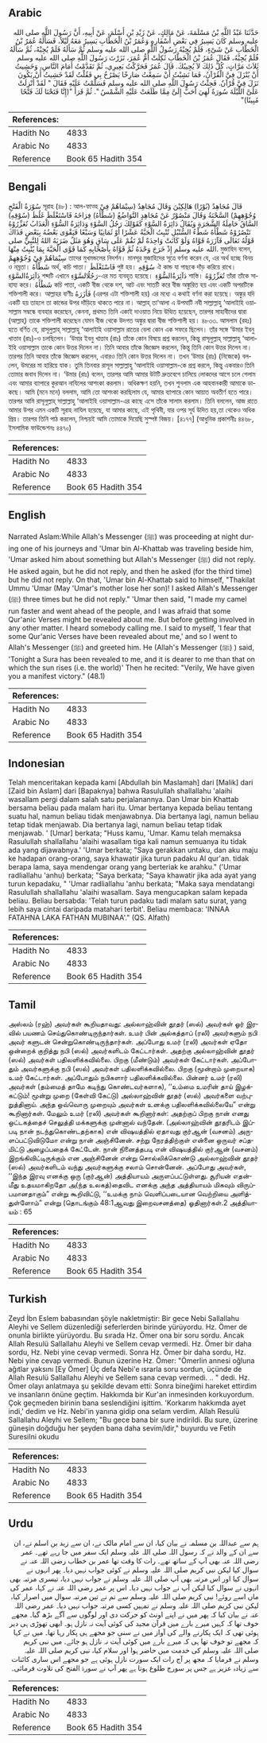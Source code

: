 ## Arabic


<div dir="rtl" lang="ar" style={{fontSize:'larger',backgroundColor:'#f8f9fa',padding:20}}>
حَدَّثَنَا عَبْدُ اللَّهِ بْنُ مَسْلَمَةَ، عَنْ مَالِكٍ، عَنْ زَيْدِ بْنِ أَسْلَمَ، عَنْ أَبِيهِ، أَنَّ رَسُولَ اللَّهِ صلى الله عليه وسلم كَانَ يَسِيرُ فِي بَعْضِ أَسْفَارِهِ وَعُمَرُ بْنُ الْخَطَّابِ يَسِيرُ مَعَهُ لَيْلاً، فَسَأَلَهُ عُمَرُ بْنُ الْخَطَّابِ عَنْ شَىْءٍ، فَلَمْ يُجِبْهُ رَسُولُ اللَّهِ صلى الله عليه وسلم ثُمَّ سَأَلَهُ فَلَمْ يُجِبْهُ، ثُمَّ سَأَلَهُ فُلَمْ يُجِبْهُ، فَقَالَ عُمَرُ بْنُ الْخَطَّابِ ثَكِلَتْ أُمُّ عُمَرَ، نَزَرْتَ رَسُولَ اللَّهِ صلى الله عليه وسلم ثَلاَثَ مَرَّاتٍ، كُلَّ ذَلِكَ لاَ يُجِيبُكَ‏.‏ قَالَ عُمَرُ فَحَرَّكْتُ بَعِيرِي، ثُمَّ تَقَدَّمْتُ أَمَامَ النَّاسِ، وَخَشِيتُ أَنْ يُنْزَلَ فِيَّ الْقُرْآنُ، فَمَا نَشِبْتُ أَنْ سَمِعْتُ صَارِخًا يَصْرُخُ بِي فَقُلْتُ لَقَدْ خَشِيتُ أَنْ يَكُونَ نَزَلَ فِيَّ قُرْآنٌ‏.‏ فَجِئْتُ رَسُولَ اللَّهِ صلى الله عليه وسلم فَسَلَّمْتُ عَلَيْهِ فَقَالَ ‏"‏ لَقَدْ أُنْزِلَتْ عَلَىَّ اللَّيْلَةَ سُورَةٌ لَهِيَ أَحَبُّ إِلَىَّ مِمَّا طَلَعَتْ عَلَيْهِ الشَّمْسُ ‏"‏‏.‏ ثُمَّ قَرَأَ ‏"‏‏(‏إِنَّا فَتَحْنَا لَكَ فَتْحًا مُبِينًا‏)‏‏"‏
</div>
<div style={{backgroundColor:'#f8f9fa',padding:20, marginBottom: 10}}><table> <thead> <tr> <th>References:</th> <th></th> </tr> </thead> <tbody><tr><td>Hadith No</td><td>4833</td></tr><tr><td>Arabic No</td><td>4833</td></tr><tr><td>Reference</td><td>Book 65 Hadith 354</td></tr></tbody></table></div>

## Bengali


<div dir="ltr" lang="bn" style={{fontSize:'larger',backgroundColor:'#f8f9fa',padding:20}}>
سُوْرَةُ الْفَتْحِ সূরাহ (৪৮) : আল-ফাত্হ قَالَ مُجَاهِدٌ (بُوْرًا) هَالِكِيْنَ وَقَالَ مُجَاهِدٌ (سِيْمَاهُمْ فِيْ وُجُوْهِهِمْ) السَّحْنَةُ وَقَالَ مَنْصُوْرٌ عَنْ مُجَاهِدٍ التَّوَاضُعُ (شَطْأَهُ) فِرَاخَهُ فَاسْتَغْلَظَ غَلُظَ (سُوْقِهِ) السَّاقُ حَامِلَةُ الشَّجَرَةِ وَيُقَالُ دَائِرَةُ السَّوْءِ كَقَوْلِكَ رَجُلُ السَّوْءِ وَدَائِرَةُ السُّوْءِ الْعَذَابُ تُعَزِّرُوْهُ تَنْصُرُوْهُ شَطْأَهُ شَطْءُ السُّنْبُلِ تُنْبِتُ الْحَبَّةُ عَشْرًا أَوْ ثَمَانِيًا وَسَبْعًا فَيَقْوَى بَعْضُهُ بِبَعْضٍ فَذَاكَ قَوْلُهُ تَعَالَى فَآزَرَهُ قَوَّاهُ وَلَوْ كَانَتْ وَاحِدَةً لَمْ تَقُمْ عَلَى سَاقٍ وَهُوَ مَثَلٌ ضَرَبَهُ اللهُ لِلنَّبِيِّ صلى الله عليه وسلم إِذْ خَرَجَ وَحْدَهُ ثُمَّ قَوَّاهُ بِأَصْحَابِهِ كَمَا قَوَّى الْحَبَّةَ بِمَا يُنْبِتُ مِنْهَا. মুজাহিদ বলেন, سِيْمَاهُمْ فِيْ وُجُوْهِهِمْ তাদের মুখমন্ডলের নিদর্শন। মানসূর মুজাহিদের সূত্রে বর্ণনা করেন যে, এর অর্থ হচ্ছে বিনয় ও নম্রতা। شَطْأَهُ অর্থ, কচি পাতা। فَاسْتَغْلَظَ পুষ্ট হয়। سُوْقِهِ ঐ কান্ড যা গাছকে দাঁড় করিয়ে রাখে। دَآئِرَةُالسَّوْءِ শব্দটি এখানে رَجُلُالسَّوْءِ-এর মত ব্যবহৃত হয়েছে। دَآئِرَةُالسُّوْءِ শাস্তি। تُعَزِّرُوْهُ তাঁরা তাঁকে সাহায্য করে। شَطْأَهُ কচি পাতা, একটি বীজ থেকে দশ, আট এবং সাতটি করে বীজ অঙ্কুরিত হয় এবং একটি অপরটিকে শক্তিশালী করে। আল্লাহর বাণীঃ فَاٰزَرَهُ (এরপর এটা শক্তিশালী হয়) এর মধ্যে এ কথাই বর্ণনা করা হয়েছে। অঙ্কুর যদি একটি হয় তাহলে তা কান্ডের উপর দাঁড়িয়ে থাকতে পারে না। আল্লাহ্ তা‘আলা এ উপমাটি নবী সাল্লাল্লাহু ‘আলাইহি ওয়াসাল্লাম সম্বন্ধে ব্যবহার করেছেন, কেননা, প্রথমত তিনি একাই দাওয়াত নিয়ে উত্থিত হয়েছেন, তারপর সাহাবীদের দ্বারা (আল্লাহ্) তাকে শক্তিশালী করেছেন যেমন বীজ থেকে উদগত অঙ্কুর দ্বারা বীজ শক্তিশালী হয়। ৪৮৩৩. আসলাম (রহঃ) হতে বর্ণিত যে, রাসূলুল্লাহ্ সাল্লাল্লাহু ‘আলাইহি ওয়াসাল্লাম রাতের বেলা কোন এক সফরে ছিলেন। তাঁর সঙ্গে ‘উমার ইবনু খাত্তাব (রাঃ)-ও চলছিলেন। ‘উমার ইবনু খাত্তাব (রাঃ) তাঁকে কোন বিষয়ে প্রশ্ন করলেন, কিন্তু রাসূলুল্লাহ্ সাল্লাল্লাহু ‘আলাইহি ওয়াসাল্লাম তাকে কোন উত্তর দিলেন না। তিনি আবার তাঁকে জিজ্ঞেস করলেন, কিন্তু তিনি কোন উত্তর দিলেন না। তারপর তিনি আবার তাঁকে জিজ্ঞেস করলেন, এবারও তিনি কোন উত্তর দিলেন না। তখন ‘উমার (রাঃ) (নিজেকে) বললেন, উমরের মা হারিয়ে যাক। তুমি তিনবার রাসূল সাল্লাল্লাহু ‘আলাইহি ওয়াসাল্লাম-কে প্রশ্ন করলে, কিন্তু একবারও তিনি তোমার জবাব দিলেন না। ‘উমার (রাঃ) বলেন, তারপর আমি আমার উটটি দ্রুতবেগে চালিয়ে লোকদের আগে চলে গেলাম এবং আমার ব্যাপারে কুরআন নাযিলের আশংকা করলাম। অধিকক্ষণ হয়নি, তখন শুনলাম এক আহবানকারী আমাকে ডাকছে। আমি (মনে মনে) বললাম, আমি তো আশংকা করছিলাম যে, আমার ব্যাপারে কোন আয়াত অবতীর্ণ হতে পারে। তারপর আমি রাসূলুল্লাহ্ সাল্লাল্লাহু ‘আলাইহি ওয়াসাল্লাম-এর কাছে এসে তাঁকে সালাম করলাম। তিনি বললেন, আজ রাতে আমার উপর এমন একটি সূরাহ নাযিল হয়েছে, যা আমার কাছে, এই পৃথিবী, যার ওপর সূর্য উদিত হয়,তা থেকেও অধিক প্রিয়। তারপর তিনি পাঠ করলেন, নিশ্চয়ই আমি তোমাকে দিয়েছি সুস্পষ্ট বিজয়। [৪১৭৭] (আধুনিক প্রকাশনীঃ ৪৪৬৮, ইসলামিক ফাউন্ডেশনঃ ৪৪৭০)
</div>
<div style={{backgroundColor:'#f8f9fa',padding:20, marginBottom: 10}}><table> <thead> <tr> <th>References:</th> <th></th> </tr> </thead> <tbody><tr><td>Hadith No</td><td>4833</td></tr><tr><td>Arabic No</td><td>4833</td></tr><tr><td>Reference</td><td>Book 65 Hadith 354</td></tr></tbody></table></div>

## English


<div dir="ltr" lang="en" style={{fontSize:'larger',backgroundColor:'#f8f9fa',padding:20}}>
Narrated Aslam:While Allah's Messenger (ﷺ) was proceeding at night during one of his journeys and 'Umar bin Al-Khattab was traveling beside him, 'Umar asked him about something but Allah's Messenger (ﷺ) did not reply. He asked again, but he did not reply, and then he asked (for the third time) but he did not reply. On that, 'Umar bin Al-Khattab said to himself, "Thakilat Ummu 'Umar (May 'Umar's mother lose her son)! I asked Allah's Messenger (ﷺ) three times but he did not reply." 'Umar then said, "I made my camel run faster and went ahead of the people, and I was afraid that some Qur'anic Verses might be revealed about me. But before getting involved in any other matter. I heard somebody calling me. I said to myself, 'I fear that some Qur'anic Verses have been revealed about me,' and so I went to Allah's Messenger (ﷺ) and greeted him. He (Allah's Messenger (ﷺ) ) said, 'Tonight a Sura has been revealed to me, and it is dearer to me than that on which the sun rises (i.e. the world)' Then he recited: "Verily, We have given you a manifest victory." (48.1)
</div>
<div style={{backgroundColor:'#f8f9fa',padding:20, marginBottom: 10}}><table> <thead> <tr> <th>References:</th> <th></th> </tr> </thead> <tbody><tr><td>Hadith No</td><td>4833</td></tr><tr><td>Arabic No</td><td>4833</td></tr><tr><td>Reference</td><td>Book 65 Hadith 354</td></tr></tbody></table></div>

## Indonesian


<div dir="ltr" lang="id" style={{fontSize:'larger',backgroundColor:'#f8f9fa',padding:20}}>
Telah menceritakan kepada kami [Abdullah bin Maslamah] dari [Malik] dari [Zaid bin Aslam] dari [Bapaknya] bahwa Rasulullah shallallahu 'alaihi wasallam pergi dalam salah satu perjalanannya. Dan Umar bin Khattab bersama beliau pada malam hari itu. Umar bertanya kepada beliau tentang suatu hal, namun beliau tidak menjawabnya. Dia bertanya lagi, namun beliau tetap tidak menjawab. Dia bertanya lagi, namun beliau tetap tidak menjawab. ' [Umar] berkata; "Huss kamu, 'Umar. Kamu telah memaksa Rasulullah shallallahu 'alaihi wasallam tiga kali namun semuanya itu tidak ada yang dijawabnya.' 'Umar berkata; "Saya gerakkan untaku, dan aku maju ke hadapan orang-orang, saya khawatir jika turun padaku Al qur'an. tidak berapa lama, saya mendengar orang yang berteriak ke arahku." ('Umar radliallahu 'anhu) berkata; "Saya berkata; "Saya khawatir jika ada ayat yang turun kepadaku, " 'Umar radliallahu 'anhu berkata; "Maka saya mendatangi Rasulullah shallallahu 'alaihi wasallam. Saya mengucapkan salam kepada beliau. Beliau bersabda: 'Telah turun padaku tadi malam satu surat, yang lebih saya cintai daripada matahari terbit'. Beliau membaca: 'INNAA FATAHNA LAKA FATHAN MUBINAA'." (QS. Alfath)
</div>
<div style={{backgroundColor:'#f8f9fa',padding:20, marginBottom: 10}}><table> <thead> <tr> <th>References:</th> <th></th> </tr> </thead> <tbody><tr><td>Hadith No</td><td>4833</td></tr><tr><td>Arabic No</td><td>4833</td></tr><tr><td>Reference</td><td>Book 65 Hadith 354</td></tr></tbody></table></div>

## Tamil


<div dir="ltr" lang="ta" style={{fontSize:'larger',backgroundColor:'#f8f9fa',padding:20}}>
அஸ்லம் (ரஹ்) அவர்கள் கூறியதாவது: அல்லாஹ்வின் தூதர் (ஸல்) அவர்கள் ஓர் இரவில் பயணம் செய்துகொண்டிருந்தார்கள். உமர் பின் அல்கத்தாப் (ரலி) அவர்களும் நபி அவர் களுடன் சென்றுகொண்டிருந்தார்கள். அப்போது உமர் (ரலி) அவர்கள் ஏதோ ஒன்றைக் குறித்து நபி (ஸல்) அவர்களிடம் கேட்டார்கள். அதற்கு அல்லாஹ்வின் தூதர் (ஸல்) அவர்கள் பதிலளிக்கவில்லை. பிறகு (மீண்டும்) அவர்கள் கேட்டார்கள். அப்போதும் அவர்களுக்கு நபி (ஸல்) அவர்கள் பதிலளிக்கவில்லை. பிறகு (மூன்றாம் முறையாக) உமர் கேட்டார்கள். அப்போதும் நபிகளார் பதிலளிக்கவில்லை. பின்னர் உமர் (ரலி) அவர்கள் (தம்மைத் தாமே கடிந்து கொண்டவர்களாக), ‘‘உம்மை உமரின் தாய் இழக்கட்டும்! மூன்று முறை (கேள்வி கேட்டு) அல்லாஹ்வின் தூதர் (ஸல்) அவர்களை வற்புறுத்தினாய். அந்த ஒவ்வொரு முறையும் அவர்கள் உனக்கு பதிலளிக்கவில்லையே” என்று கூறினார்கள். மேலும் உமர் (ரலி) அவர்கள் கூறினார்கள்: அதற்குப் பிறகு நான் எனது ஒட்டகத்தைச் செலுத்தி மக்களுக்கு முன்னால் வந்தேன். (அல்லாஹ்வின் தூதரிடம் இப்படி நான் நடந்துகொண்டதற்காக) என் விஷயத்தில் ஏதாவது குர்ஆன் (வசனம்) அருளப்பட்டுவிடுமோ என்று நான் அஞ்சினேன். சற்று நேரத்திற்குள் என்னை ஒருவர் சப்தமிட்டு அழைப்பதைக் கேட்டேன். நான் நினைத்தபடி என் விஷயத்தில் குர்ஆன் (வசனம்) இறங்கிவிட்டிருக்கும் என அஞ்சினேன் என்று சொல்லிக்கொண்டு அல்லாஹ்வின் தூதர் (ஸல்) அவர்களிடம் வந்து அவர்களுக்கு சலாம் சொன்னேன். அப்போது அவர்கள், ‘‘இந்த இரவு எனக்கு ஒரு (குர்ஆன்) அத்தியாயம் அருளப்பட்டுள்ளது. சூரியன் எதன்மீது உதயமாகிறதோ அ(ந்த உலகத்)தைவிட எனக்கு அந்த அத்தியாயம் மிகவும் விருப்பமானதாகும்” என்று கூறிவிட்டு, ‘‘உமக்கு நாம் வெளிப்படையான வெற்றியை அளித்துள்ளோம்” என்று (தொடங்கும் 48:1ஆவது இறைவசனத்தை) ஓதினார்கள்.2 அத்தியாயம் : 65
</div>
<div style={{backgroundColor:'#f8f9fa',padding:20, marginBottom: 10}}><table> <thead> <tr> <th>References:</th> <th></th> </tr> </thead> <tbody><tr><td>Hadith No</td><td>4833</td></tr><tr><td>Arabic No</td><td>4833</td></tr><tr><td>Reference</td><td>Book 65 Hadith 354</td></tr></tbody></table></div>

## Turkish


<div dir="ltr" lang="tr" style={{fontSize:'larger',backgroundColor:'#f8f9fa',padding:20}}>
Zeyd İbn Eslem babasından şöyle nakletmiştir: Bir gece Nebi Sallallahu Aleyhi ve Sellem düzenlediği seferlerden birinde yürüyordu. Hz. Ömer de onunla birlikte yürüyordu. Bu sırada Hz. Ömer ona bir soru sordu. Ancak Allah Resulü Sallallahu Aleyhi ve Sellem cevap vermedi. Hz. Ömer bir daha sordu, Hz. Nebi yine cevap vermedi. Sonra Hz. Ömer bir daha sordu, Hz. Nebi yine cevap vermedi. Bunun üzerine Hz. Ömer: "Ömerlin annesi oğluna ağıtlar yaksını [Ey Ömer] Üç defa Nebi'e ısrarla soru sordun, üçünde de Allah Resulü Sallallahu Aleyhi ve Sellem sana cevap vermedi. .. " dedi. Hz. Ömer olayı anlatmaya şu şekilde devam etti: Sonra bineğimi hareket ettirdim ve insanların önüne geçtim. Hakkımda bir Kur'an inmesinden korkuyordum. Çok geçmeden birinin bana seslendiğini işittim. 'Korkarım hakkımda ayet indi,' dedim ve Hz. Nebi'in yanına gidip ona selam verdim. Allah Resulü Sallallahu Aleyhi ve Sellem; "Bu gece bana bir sure indirildi. Bu sure, üzerine güneşin doğduğu her şeyden bana daha sevim/idir," buyurdu ve Fetih SuresiIni okudu
</div>
<div style={{backgroundColor:'#f8f9fa',padding:20, marginBottom: 10}}><table> <thead> <tr> <th>References:</th> <th></th> </tr> </thead> <tbody><tr><td>Hadith No</td><td>4833</td></tr><tr><td>Arabic No</td><td>4833</td></tr><tr><td>Reference</td><td>Book 65 Hadith 354</td></tr></tbody></table></div>

## Urdu


<div dir="rtl" lang="ur" style={{fontSize:'larger',backgroundColor:'#f8f9fa',padding:20}}>
ہم سے عبداللہ بن مسلمہ نے بیان کیا، ان سے امام مالک نے، ان سے زید بن اسلم نے، ان سے ان کے والد نے کہ رسول اللہ صلی اللہ علیہ وسلم ایک سفر میں جا رہے تھے۔ عمر رضی اللہ عنہ بھی آپ کے ساتھ تھے۔ رات کا وقت تھا عمر بن خطاب رضی اللہ عنہ نے سوال کیا لیکن نبی کریم صلی اللہ علیہ وسلم نے کوئی جواب نہیں دیا۔ پھر انہوں نے سوال کیا اور اس مرتبہ بھی آپ صلی اللہ علیہ وسلم نے جواب نہیں دیا، تیسری مرتبہ بھی انہوں نے سوال کیا لیکن آپ نے جواب نہیں دیا۔ اس پر عمر رضی اللہ عنہ نے کہا، عمر کی ماں اسے روئے! نبی کریم صلی اللہ علیہ وسلم سے تم نے تین مرتبہ سوال میں اصرار کیا، لیکن نبی کریم صلی اللہ علیہ وسلم نے تمہیں کسی مرتبہ جواب نہیں دیا۔ عمر رضی اللہ عنہ نے بیان کیا کہ پھر میں نے اپنے اونٹ کو حرکت دی اور لوگوں سے آگے بڑھ گیا۔ مجھے خوف تھا کہ کہیں میرے بارے میں قرآن مجید کی کوئی آیت نہ نازل ہو۔ ابھی تھوڑی ہی دیر ہوئی تھی کہ ایک پکارنے والے کی آواز میں نے سنی جو مجھے ہی پکار رہا تھا۔ میں نے کہا کہ مجھے تو خوف تھا ہی کہ میرے بارے میں کوئی آیت نہ نازل ہو جائے۔ میں نبی کریم صلی اللہ علیہ وسلم کی خدمت میں حاضر ہوا اور سلام کیا، نبی کریم صلی اللہ علیہ وسلم نے فرمایا کہ مجھ پر آج رات ایک سورت نازل ہوئی ہے جو مجھے اس ساری کائنات سے زیادہ عزیز ہے جس پر سورج طلوع ہوتا ہے پھر آپ نے سورۃ الفتح کی تلاوت فرمائی۔
</div>
<div style={{backgroundColor:'#f8f9fa',padding:20, marginBottom: 10}}><table> <thead> <tr> <th>References:</th> <th></th> </tr> </thead> <tbody><tr><td>Hadith No</td><td>4833</td></tr><tr><td>Arabic No</td><td>4833</td></tr><tr><td>Reference</td><td>Book 65 Hadith 354</td></tr></tbody></table></div>